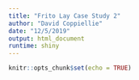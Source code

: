 ```yaml
---
title: "Frito Lay Case Study 2"
author: "David Coppiellie"
date: "12/5/2019"
output: html_document
runtime: shiny
---
```


```r
knitr::opts_chunk$set(echo = TRUE)
```

```r

```
